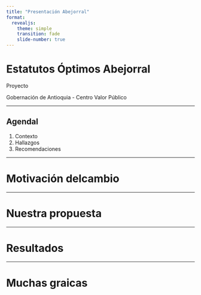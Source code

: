```yaml
---
title: "Presentación Abejorral"
format:
  revealjs:
    theme: simple
    transition: fade
    slide-number: true
---
```


# Estatutos Óptimos Abejorral

Proyecto 

Gobernación de Antioquia - Centro Valor Público

---

## Agendal{background-image="img/gob_1.png" background-size="cover" background-opacity="0.8"}

1. Contexto
2. Hallazgos
3. Recomendaciones

---

# Motivación delcambio

---

# Nuestra propuesta

--- 

# Resultados

---

# Muchas graicas